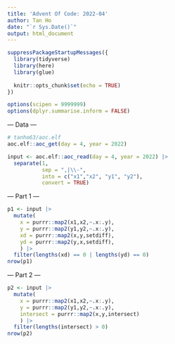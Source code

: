 ```yaml
---
title: 'Advent Of Code: 2022-04'
author: Tan Ho
date: "`r Sys.Date()`"
output: html_document
---
```


```r
suppressPackageStartupMessages({
  library(tidyverse)
  library(here)
  library(glue)
  
  knitr::opts_chunk$set(echo = TRUE)
})

options(scipen = 9999999)
options(dplyr.summarise.inform = FALSE)
```

--- Data ---

```r
# tanho63/aoc.elf
aoc.elf::aoc_get(day = 4, year = 2022)
```

```r
input <- aoc.elf::aoc_read(day = 4, year = 2022) |> 
  separate(1, 
           sep = ",|\\-", 
           into = c("x1","x2", "y1", "y2"),
           convert = TRUE)
```

--- Part 1 ---

```r
p1 <- input |> 
  mutate(
    x = purrr::map2(x1,x2,~.x:.y),
    y = purrr::map2(y1,y2,~.x:.y),
    xd = purrr::map2(x,y,setdiff),
    yd = purrr::map2(y,x,setdiff),
    ) |> 
  filter(lengths(xd) == 0 | lengths(yd) == 0)
nrow(p1)
```

--- Part 2 ---

```r
p2 <- input |> 
  mutate(
    x = purrr::map2(x1,x2,~.x:.y),
    y = purrr::map2(y1,y2,~.x:.y),
    intersect = purrr::map2(x,y,intersect)
    ) |> 
  filter(lengths(intersect) > 0)
nrow(p2)
```

